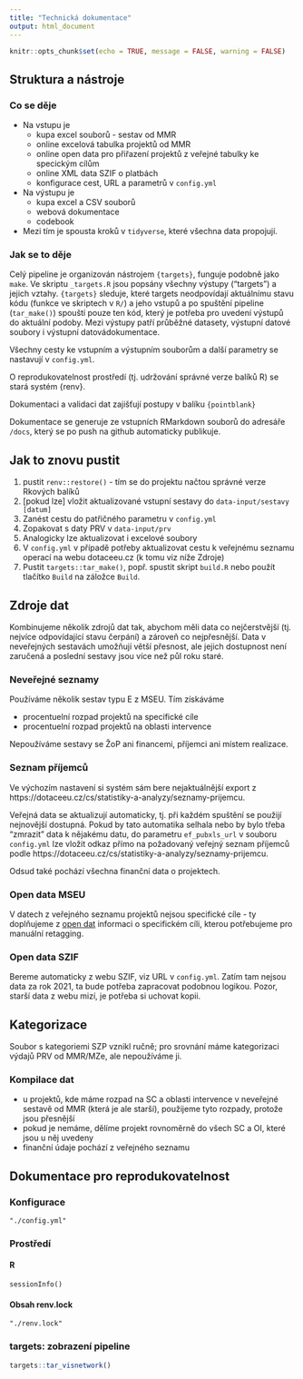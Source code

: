 ```yaml
---
title: "Technická dokumentace"
output: html_document
---
```


```r
knitr::opts_chunk$set(echo = TRUE, message = FALSE, warning = FALSE)
```

## Struktura a nástroje

### Co se děje

- Na vstupu je 
  - kupa excel souborů - sestav od MMR
  - online excelová tabulka projektů od MMR
  - online open data pro přiřazení projektů z veřejné tabulky ke specickým cílům
  - online XML data SZIF o platbách
  - konfigurace cest, URL a parametrů v `config.yml`
- Na výstupu je
  - kupa excel a CSV souborů
  - webová dokumentace
  - codebook
- Mezi tím je spousta kroků v `tidyverse`, které všechna data propojují.

### Jak se to děje

Celý pipeline je organizován nástrojem `{targets}`, funguje podobně jako `make`. Ve skriptu `_targets.R` jsou popsány všechny výstupy ("targets") a jejich vztahy. `{targets}` sleduje, které targets neodpovídají aktuálnímu stavu kódu (funkce ve skriptech v `R/`) a jeho vstupů a po spuštění pipeline (`tar_make()`) spouští pouze ten kód, který je potřeba pro uvedení výstupů do aktuální podoby. Mezi výstupy patří průběžné datasety, výstupní datové soubory i výstupní datovádokumentace.

Všechny cesty ke vstupním a výstupním souborům a další parametry se nastavují v `config.yml`.

O reprodukovatelnost prostředí (tj. udržování správné verze balíků R) se stará systém {renv}.

Dokumentaci a validaci dat zajišťují postupy v balíku `{pointblank}`

Dokumentace se generuje ze vstupních RMarkdown souborů do adresáře `/docs`, který se po push na github automaticky publikuje.

## Jak to znovu pustit

1. pustit `renv::restore()` - tím se do projektu načtou správné verze Rkových balíků
1. [pokud lze] vložit aktualizované vstupní sestavy do `data-input/sestavy [datum]`
1. Zanést cestu do patřičného parametru v `config.yml`
1. Zopakovat s daty PRV v `data-input/prv`
1. Analogicky lze aktualizovat i excelové soubory
1. V `config.yml` v případě potřeby aktualizovat cestu k veřejnému seznamu operací na webu dotaceeu.cz (k tomu viz níže Zdroje)
1. Pustit `targets::tar_make()`, popř. spustit skript `build.R` nebo použít tlačítko `Build` na záložce `Build`.

## Zdroje dat

Kombinujeme několik zdrojů dat tak, abychom měli data co nejčerstvější (tj. nejvíce odpovídající stavu čerpání) a zároveň co nejpřesnější. Data v neveřejných sestavách umožňují větší přesnost, ale jejich dostupnost není zaručená a poslední sestavy jsou více než půl roku staré.

### Neveřejné seznamy

Používáme několik sestav typu E z MSEU. Tím získáváme

- procentuelní rozpad projektů na specifické cíle
- procentuelní rozpad projektů na oblasti intervence

Nepoužíváme sestavy se ŽoP ani financemi, příjemci ani místem realizace.

### Seznam příjemců

Ve výchozím nastavení si systém sám bere nejaktuálnější export z https://dotaceeu.cz/cs/statistiky-a-analyzy/seznamy-prijemcu.

Veřejná data se aktualizují automaticky, tj. při každém spuštění se použijí nejnovější dostupná. Pokud by tato automatika selhala nebo by bylo třeba "zmrazit" data k nějakému datu, do parametru `ef_pubxls_url` v souboru `config.yml` lze vložit odkaz přímo na požadovaný veřejný seznam příjemců podle https://dotaceeu.cz/cs/statistiky-a-analyzy/seznamy-prijemcu.

Odsud také pochází všechna finanční data o projektech.

### Open data MSEU

V datech z veřejného seznamu projektů nejsou specifické cíle - ty doplňujeme z [open dat](https://data.gov.cz/datov%C3%A1-sada?iri=https%3A%2F%2Fdata.gov.cz%2Fzdroj%2Fdatov%C3%A9-sady%2F66002222%2F4b59efc04aae0acd97761bf5b7330b87) informaci o specifickém cíli, kterou potřebujeme pro manuální retagging.

### Open data SZIF

Bereme automaticky z webu SZIF, viz URL v `config.yml`. Zatím tam nejsou data za rok 2021, ta bude potřeba zapracovat podobnou logikou. Pozor, starší data z webu mizí, je potřeba si uchovat kopii.

## Kategorizace

Soubor s kategoriemi SZP vznikl ručně; pro srovnání máme kategorizaci výdajů PRV od MMR/MZe, ale nepoužíváme ji.

### Kompilace dat

- u projektů, kde máme rozpad na SC a oblasti intervence v neveřejné sestavě od MMR (která je ale starší), použijeme tyto rozpady, protože jsou přesnější
- pokud je nemáme, dělíme projekt rovnoměrně do všech SC a OI, které jsou u něj uvedeny
- finanční údaje pochází z veřejného seznamu

## Dokumentace pro reprodukovatelnost

### Konfigurace

```details
"./config.yml"
```

### Prostředí

#### R

```details
sessionInfo()
```

#### Obsah renv.lock

```details
"./renv.lock"
```


### targets: zobrazení pipeline

```r
targets::tar_visnetwork()
```

